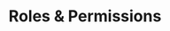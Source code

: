 ---
title: "Roles & Permissions"
description: "Understanding user roles and access control in Cube D3"
---